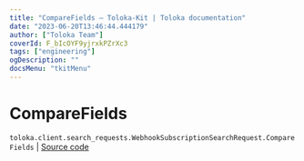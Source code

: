 ```yaml
---
title: "CompareFields — Toloka-Kit | Toloka documentation"
date: "2023-06-20T13:46:44.444179"
author: ["Toloka Team"]
coverId: F_bIcOYF9yjrxkPZrXc3
tags: ["engineering"]
ogDescription: ""
docsMenu: "tkitMenu"
---
```


# CompareFields

`toloka.client.search_requests.WebhookSubscriptionSearchRequest.CompareFields` | [Source code](https://github.com/Toloka/toloka-kit/blob/v1.2.0/src/client/search_requests.py#L873)